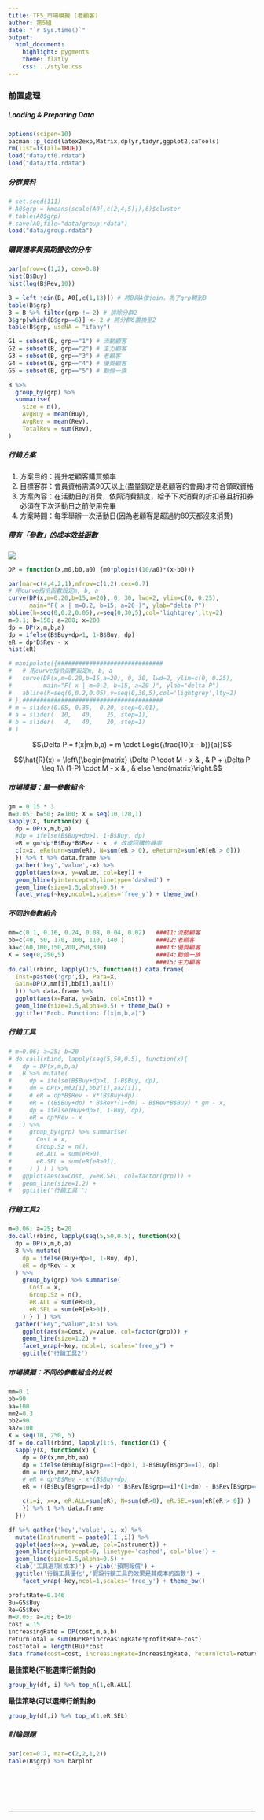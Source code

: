 ```yaml
---
title: TF5_市場模擬 (老顧客)
author: 第5組
date: "`r Sys.time()`"
output:
  html_document:
    highlight: pygments
    theme: flatly
    css: ../style.css
---
```


### 前置處理
##### Loading & Preparing Data
```r
options(scipen=10)
pacman::p_load(latex2exp,Matrix,dplyr,tidyr,ggplot2,caTools)
rm(list=ls(all=TRUE))
load("data/tf0.rdata")
load("data/tf4.rdata")
```
##### 分群資料
```r
# set.seed(111)
# A0$grp = kmeans(scale(A0[,c(2,4,5)]),6)$cluster
# table(A0$grp)
# save(A0,file="data/group.rdata")
load("data/group.rdata")
```

##### 購買機率與預期營收的分布
```r
par(mfrow=c(1,2), cex=0.8)
hist(B$Buy)
hist(log(B$Rev,10))
```

```r
B = left_join(B, A0[,c(1,13)]) # 將B與A做join，為了grp轉到B
table(B$grp)
B = B %>% filter(grp != 2) # 排除分群2
B$grp[which(B$grp==6)] <- 2 # 將分群6置換至2
table(B$grp, useNA = "ifany")
```
```r
G1 = subset(B, grp=="1") # 流動顧客
G2 = subset(B, grp=="2") # 主力顧客
G3 = subset(B, grp=="3") # 老顧客
G4 = subset(B, grp=="4") # 優質顧客
G5 = subset(B, grp=="5") # 勤儉一族
```

```r
B %>% 
  group_by(grp) %>% 
  summarise(
    size = n(),
    AvgBuy = mean(Buy),
    AvgRev = mean(Rev),
    TotalRev = sum(Rev),
)
```

##### 行銷方案
1. 方案目的：提升老顧客購買頻率
2. 目標客群：會員資格需滿90天以上(盡量鎖定是老顧客的會員)才符合領取資格
3. 方案內容：在活動日的消費，依照消費額度，給予下次消費的折扣券且折扣券必須在下次活動日之前使用完畢
4. 方案時間：每季舉辦一次活動日(因為老顧客是超過約89天都沒來消費)


##### 帶有「參數」的成本效益函數

![](fig/EffectFunition.png)

```r
DP = function(x,m0,b0,a0) {m0*plogis((10/a0)*(x-b0))}

par(mar=c(4,4,2,1),mfrow=c(1,2),cex=0.7)
# 用curve指令函數設定m, b, a
curve(DP(x,m=0.20,b=15,a=20), 0, 30, lwd=2, ylim=c(0, 0.25),
      main="F( x | m=0.2, b=15, a=20 )", ylab="delta P")
abline(h=seq(0,0.2,0.05),v=seq(0,30,5),col='lightgrey',lty=2)
m=0.1; b=150; a=200; x=200
dp = DP(x,m,b,a)
dp = ifelse(B$Buy+dp>1, 1-B$Buy, dp)
eR = dp*B$Rev - x
hist(eR)
```
```r
# manipulate({##############################
#   # 用curve指令函數設定m, b, a
#   curve(DP(x,m=0.20,b=15,a=20), 0, 30, lwd=2, ylim=c(0, 0.25),
#         main="F( x | m=0.2, b=15, a=20 )", ylab="delta P")
#   abline(h=seq(0,0.2,0.05),v=seq(0,30,5),col='lightgrey',lty=2)
# },########################################
# m = slider(0.05, 0.35,  0.20, step=0.01),
# a = slider(  10,   40,    25, step=1),
# b = slider(   4,   40,    20, step=1)
# ) 
```


$$\Delta P = f(x|m,b,a) = m \cdot Logis(\frac{10(x - b)}{a})$$

$$\hat{R}(x) = \left\{\begin{matrix}
\Delta P \cdot M - x & , & P + \Delta P \leq 1\\ 
(1-P) \cdot M - x & , & else 
\end{matrix}\right.$$


##### 市場模擬：單一參數組合
```r
gm = 0.15 * 3
m=0.05; b=50; a=100; X = seq(10,120,1)
sapply(X, function(x) {
  dp = DP(x,m,b,a)
  #dp = ifelse(B$Buy+dp>1, 1-B$Buy, dp)
  eR = gm*dp*B$Buy*B$Rev - x  # 改成回購的機率
  c(x=x, eReturn=sum(eR), N=sum(eR > 0), eReturn2=sum(eR[eR > 0]))
  }) %>% t %>% data.frame %>% 
  gather('key','value',-x) %>% 
  ggplot(aes(x=x, y=value, col=key)) + 
  geom_hline(yintercept=0,linetype='dashed') +
  geom_line(size=1.5,alpha=0.5) + 
  facet_wrap(~key,ncol=1,scales='free_y') + theme_bw()
```

##### 不同的參數組合
```r
mm=c(0.1, 0.16, 0.24, 0.08, 0.04, 0.02)   ###I1:流動顧客
bb=c(40, 50, 170, 100, 110, 140 )         ###I2:老顧客
aa=c(60,100,150,200,250,300)              ###I3:優質顧客
X = seq(0,250,5)                          ###I4:勤儉一族
                                          ###I5:主力顧客
do.call(rbind, lapply(1:5, function(i) data.frame(
  Inst=paste0('grp',i), Para=X, 
  Gain=DP(X,mm[i],bb[i],aa[i])
  ))) %>% data.frame %>% 
  ggplot(aes(x=Para, y=Gain, col=Inst)) +
  geom_line(size=1.5,alpha=0.5) + theme_bw() +
  ggtitle("Prob. Function: f(x|m,b,a)")
```

##### 行銷工具
```r
# m=0.06; a=25; b=20
# do.call(rbind, lapply(seq(5,50,0.5), function(x){
#   dp = DP(x,m,b,a)
#   B %>% mutate(
#     dp = ifelse(B$Buy+dp>1, 1-B$Buy, dp),
#     dm = DP(x,mm2[i],bb2[i],aa2[i]),
#     # eR = dp*B$Rev - x*(B$Buy+dp)
#     eR = ((B$Buy+dp) * B$Rev*(1+dm) - B$Rev*B$Buy) * gm - x,
#     dp = ifelse(Buy+dp>1, 1-Buy, dp),
#     eR = dp*Rev - x
#   ) %>%
#     group_by(grp) %>% summarise(
#       Cost = x,
#       Group.Sz = n(),
#       eR.ALL = sum(eR>0),
#       eR.SEL = sum(eR[eR>0]),
#     ) } ) ) %>% 
#   ggplot(aes(x=Cost, y=eR.SEL, col=factor(grp))) +
#   geom_line(size=1.2) +
#   ggtitle("行銷工具 ")
```

##### 行銷工具2
```r
m=0.06; a=25; b=20
do.call(rbind, lapply(seq(5,50,0.5), function(x){
  dp = DP(x,m,b,a)
  B %>% mutate(
    dp = ifelse(Buy+dp>1, 1-Buy, dp),
    eR = dp*Rev - x
  ) %>%
    group_by(grp) %>% summarise(
      Cost = x,
      Group.Sz = n(),
      eR.ALL = sum(eR>0),
      eR.SEL = sum(eR[eR>0]),
    ) } ) ) %>% 
  gather("key","value",4:5) %>% 
    ggplot(aes(x=Cost, y=value, col=factor(grp))) +
    geom_line(size=1.2) +
    facet_wrap(~key, ncol=1, scales="free_y") +
    ggtitle("行銷工具2")
```
##### 市場模擬：不同的參數組合的比較
```r
mm=0.1  
bb=90        
aa=100     
mm2=0.3  
bb2=90        
aa2=100
X = seq(10, 250, 5) 
df = do.call(rbind, lapply(1:5, function(i) {
  sapply(X, function(x) {
    dp = DP(x,mm,bb,aa)
    dp = ifelse(B$Buy[B$grp==i]+dp>1, 1-B$Buy[B$grp==i], dp)
    dm = DP(x,mm2,bb2,aa2)
    # eR = dp*B$Rev - x*(B$Buy+dp)
    eR = ((B$Buy[B$grp==i]+dp) * B$Rev[B$grp==i]*(1+dm) - B$Rev[B$grp==i]*B$Buy[B$grp==i]) * gm - x

    c(i=i, x=x, eR.ALL=sum(eR), N=sum(eR>0), eR.SEL=sum(eR[eR > 0]) )
    }) %>% t %>% data.frame
  })) 

df %>% gather('key','value',-i,-x) %>% 
  mutate(Instrument = paste0('I',i)) %>% 
  ggplot(aes(x=x, y=value, col=Instrument)) + 
  geom_hline(yintercept=0, linetype='dashed', col='blue') +
  geom_line(size=1.5,alpha=0.5) + 
  xlab('工具選項(成本)') + ylab('預期報償') + 
  ggtitle('行銷工具優化','假設行銷工具的效果是其成本的函數') +
    facet_wrap(~key,ncol=1,scales='free_y') + theme_bw()
```

```r
profitRate=0.146
Bu=G5$Buy
Re=G5$Rev
m=0.05; a=20; b=10
cost = 15
increasingRate = DP(cost,m,a,b)
returnTotal = sum(Bu*Re*increasingRate*profitRate-cost)
costTotal = length(Bu)*cost
data.frame(cost=cost, increasingRate=increasingRate, returnTotal=returnTotal, costTotal=costTotal, ROI=returnTotal/costTotal)
```
**最佳策略(不能選擇行銷對象)**
```r
group_by(df, i) %>% top_n(1,eR.ALL)

```

**最佳策略(可以選擇行銷對象)**
```r
group_by(df,i) %>% top_n(1,eR.SEL)
```


##### 討論問題
```r
par(cex=0.7, mar=c(2,2,1,2))
table(B$grp) %>% barplot
```
<br>



<br><br><hr>

